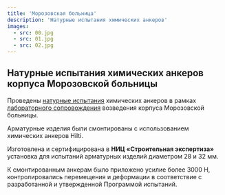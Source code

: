 ```yaml
---
title: 'Морозовская больница'
description: 'Натурные испытания химических анкеров'
images:
  - src: 00.jpg
  - src: 01.jpg
  - src: 02.jpg
---
```


## Натурные испытания химических анкеров корпуса Морозовской больницы

Проведены [натурные испытания](/activity/laboratory-control/field-tests) химических анкеров в рамках [лабораторного сопровождения](/activity/laboratory-control) возведения корпуса Морозовской больницы.

Арматурные изделия были смонтированы с использованием химических анкеров Hilti.

Изготовлена и сертифицирована в **НИЦ «Строительная экспертиза»** установка для испытаний арматурных изделий диаметром 28 и 32&nbsp;мм.

К смонтированным анкерам было приложено усилие более 3000&nbsp;Н, контролировались перемещения и деформации в соответствие с разработанной и утвержденной Программой испытаний.
